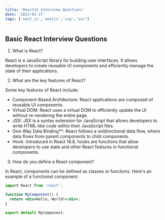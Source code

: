 ```yaml
---
title: 'ReactJS Interview Questions'
date: '2023-03-17'
tags: ['next.js','nextjs','ssg','ssr']
---
```


## Basic React Interview Questions

1. What is React?

React is a JavaScript library for building user interfaces. It allows developers to create reusable UI components and efficiently manage the state of their applications.

2. What are the key features of React?

Some key features of React include:
- Component-Based Architecture: React applications are composed of reusable UI components.
- Virtual DOM: React uses a virtual DOM to efficiently update the UI without re-rendering the entire page.
- JSX: JSX is a syntax extension for JavaScript that allows developers to write HTML-like code within their JavaScript files.
- One-Way Data Binding**: React follows a unidirectional data flow, where data flows from parent components to child components.
- Hook: Introduced in React 16.8, hooks are functions that allow developers to use state and other React features in functional components.

3. How do you define a React component?

In React, components can be defined as classes or functions. Here's an example of a functional component:

```jsx
import React from 'react';

function MyComponent() {
  return <div>Hello, World!</div>;
}

export default MyComponent;

